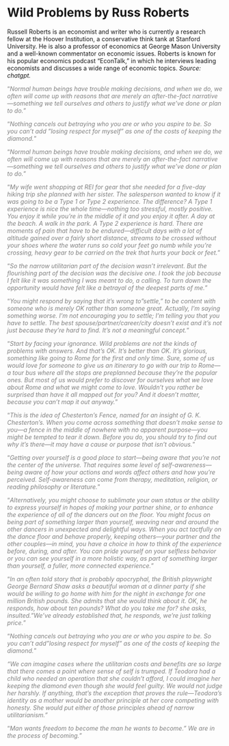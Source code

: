 # Wild Problems by Russ Roberts

Russell Roberts is an economist and writer who is currently a research fellow at the Hoover Institution, a conservative think tank at Stanford University. He is also a professor of economics at George Mason University and a well-known commentator on economic issues. Roberts is known for his popular economics podcast "EconTalk," in which he interviews leading economists and discusses a wide range of economic topics. *Source: chatgpt.*

::: {style="color: gray"}
"*Normal human beings have trouble making decisions, and when we do, we often will come up with reasons that are merely an after-the-fact narrative---something we tell ourselves and others to justify what we've done or plan to do.*"
:::

::: {style="color: gray"}
"*Nothing cancels out betraying who you are or who you aspire to be. So you can't add "losing respect for myself" as one of the costs of keeping the diamond.*"
:::

::: {style="color: gray"}
"*Normal human beings have trouble making decisions, and when we do, we often will come up with reasons that are merely an after-the-fact narrative---something we tell ourselves and others to justify what we've done or plan to do.*"
:::

::: {style="color: gray"}
"*My wife went shopping at REI for gear that she needed for a five-day hiking trip she planned with her sister. The salesperson wanted to know if it was going to be a Type 1 or Type 2 experience. The difference? A Type 1 experience is nice the whole time---nothing too stressful, mostly positive. You enjoy it while you're in the middle of it and you enjoy it after. A day at the beach. A walk in the park. A Type 2 experience is hard. There are moments of pain that have to be endured---difficult days with a lot of altitude gained over a fairly short distance, streams to be crossed without your shoes where the water runs so cold your feet go numb while you're crossing, heavy gear to be carried on the trek that hurts your back or feet.*"
:::

::: {style="color: gray"}
"*So the narrow utilitarian part of the decision wasn't irrelevant. But the flourishing part of the decision was the decisive one. I took the job because I felt like it was something I was meant to do, a calling. To turn down the opportunity would have felt like a betrayal of the deepest parts of me.*"
:::

::: {style="color: gray"}
"*You might respond by saying that it's wrong to"settle," to be content with someone who is merely OK rather than someone great. Actually, I'm saying something worse. I'm not encouraging you to settle; I'm telling you that you have to settle. The best spouse/partner/career/city doesn't exist and it's not just because they're hard to find. It's not a meaningful concept.*"
:::

::: {style="color: gray"}
"*Start by facing your ignorance. Wild problems are not the kinds of problems with answers. And that's OK. It's better than OK. It's glorious, something like going to Rome for the first and only time. Sure, some of us would love for someone to give us an itinerary to go with our trip to Rome---a tour bus where all the stops are preplanned because they're the popular ones. But most of us would prefer to discover for ourselves what we love about Rome and what we might come to love. Wouldn't you rather be surprised than have it all mapped out for you? And it doesn't matter, because you can't map it out anyway.*"
:::

::: {style="color: gray"}
"*This is the idea of Chesterton's Fence, named for an insight of G. K. Chesterton's. When you come across something that doesn't make sense to you---a fence in the middle of nowhere with no apparent purpose---you might be tempted to tear it down. Before you do, you should try to find out why it's there---it may have a cause or purpose that isn't obvious.*"
:::

::: {style="color: gray"}
"*Getting over yourself is a good place to start---being aware that you're not the center of the universe. That requires some level of self-awareness---being aware of how your actions and words affect others and how you're perceived. Self-awareness can come from therapy, meditation, religion, or reading philosophy or literature.*"
:::

::: {style="color: gray"}
"*Alternatively, you might choose to sublimate your own status or the ability to express yourself in hopes of making your partner shine, or to enhance the experience of all of the dancers out on the floor. You might focus on being part of something larger than yourself, weaving near and around the other dancers in unexpected and delightful ways. When you act tactfully on the dance floor and behave properly, keeping others---your partner and the other couples---in mind, you have a choice in how to think of the experience before, during, and after. You can pride yourself on your selfless behavior or you can see yourself in a more holistic way, as part of something larger than yourself, a fuller, more connected experience.*"
:::

::: {style="color: gray"}
"*In an often told story that is probably apocryphal, the British playwright George Bernard Shaw asks a beautiful woman at a dinner party if she would be willing to go home with him for the night in exchange for one million British pounds. She admits that she would think about it. OK, he responds, how about ten pounds? What do you take me for? she asks, insulted."We've already established that, he responds, we're just talking price.*"
:::

::: {style="color: gray"}
"*Nothing cancels out betraying who you are or who you aspire to be. So you can't add"losing respect for myself" as one of the costs of keeping the diamond.*"
:::

::: {style="color: gray"}
*"We can imagine cases where the utilitarian costs and benefits are so large that there comes a point where sense of self is trumped. If Teodora had a child who needed an operation that she couldn't afford, I could imagine her keeping the diamond even though she would feel guilty. We would not judge her harshly. If anything, that's the exception that proves the rule---Teodora's identity as a mother would be another principle at her core competing with honesty. She would put either of those principles ahead of narrow utilitarianism."*
:::

::: {style="color: gray"}
"*Man wants freedom to become the man he wants to become." We are in the process of becoming.*"
:::
